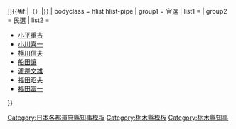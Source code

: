 {{Navbox
| name = 栃木縣知事
| state  = {{{state|autocollapse}}}
| title = {{flagicon|Tochigi}} [[栃木縣知事列表|栃木縣{{#if:{{{2|}}}|{{{2|}}}|知事}}]]{{#if:{{{1|}}}|（{{{1|}}}）|}}
| bodyclass = hlist hlist-pipe
| group1 = 官選
| list1 ={{Navbox|child
 |group1=縣令
 |list1=
*[[鍋島貞幹]]
*[[藤川為親]]
*[[三島通庸]]
*[[樺山資雄]]
|group2=知事
|list2=
*[[樺山資雄]]
*[[折田平内]]
*[[佐藤暢]]
*[[江木千之]]
*[[千頭清臣]]
*[[萩野左門]]
*[[溝部惟幾]]
*[[菅井誠美]]
*[[白仁武]]
*[[久保田政周]]
*[[中山巳代藏]]
*[[岡田文次]]
*[[北川信従]]
*[[平塚廣義]]
*[[山脇春樹]]
*[[大塚惟精]]
*[[藤岡兵一]]
*[[別府總太郎]]
*[[藤山竹一]]
*[[森岡二朗]]
*[[原田維織]]
*[[淺利三朗]]
*[[豐島長吉]]
*[[半井清]]
*[[萱場軍藏]]
*[[松村光磨]]
*[[足立收]]
*[[山縣三郎]]
*[[櫻井安右衛門]]
*[[安積得也]]
*[[相馬敏夫]]
*[[小川喜一]]
*[[池田清志]]
}}
| group2 = 民選
| list2 =
*[[小平重吉]]
*[[小川喜一]]
*[[横川信夫]]
*[[船田讓]]
*[[渡邊文雄]]
*[[福田昭夫]]
*[[福田富一]]
}}<noinclude>
[[Category:日本各都道府縣知事模板]]
[[Category:栃木縣模板]]
[[Category:栃木縣知事]]
</noinclude>